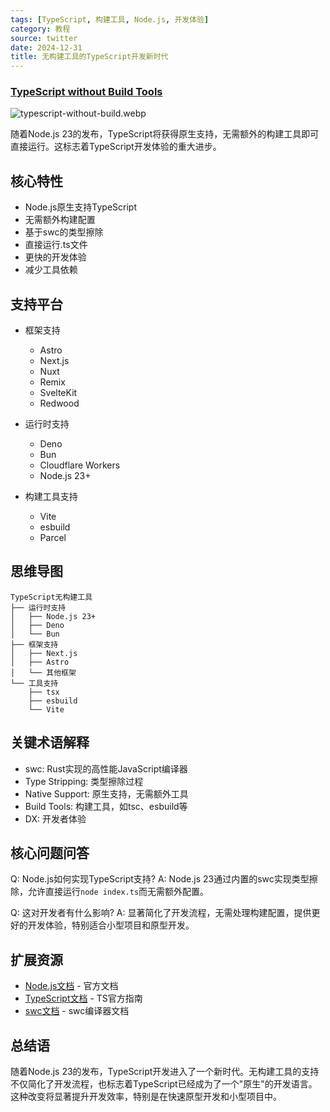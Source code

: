 ```yaml
---
tags: [TypeScript, 构建工具, Node.js, 开发体验]
category: 教程
source: twitter
date: 2024-12-31
title: 无构建工具的TypeScript开发新时代
---
```


### [TypeScript without Build Tools](https://frontendmasters.com/blog/typescript-without-build-tools/)

![typescript-without-build.webp](https://img.mengpeng.tech/i/2024/12/31/67737bc6b7106.webp)

随着Node.js 23的发布，TypeScript将获得原生支持，无需额外的构建工具即可直接运行。这标志着TypeScript开发体验的重大进步。

## 核心特性

- Node.js原生支持TypeScript
- 无需额外构建配置
- 基于swc的类型擦除
- 直接运行.ts文件
- 更快的开发体验
- 减少工具依赖

## 支持平台

- 框架支持
  - Astro
  - Next.js
  - Nuxt
  - Remix
  - SvelteKit
  - Redwood

- 运行时支持
  - Deno
  - Bun
  - Cloudflare Workers
  - Node.js 23+

- 构建工具支持
  - Vite
  - esbuild
  - Parcel

## 思维导图
```
TypeScript无构建工具
├── 运行时支持
│   ├── Node.js 23+
│   ├── Deno
│   └── Bun
├── 框架支持
│   ├── Next.js
│   ├── Astro
│   └── 其他框架
└── 工具支持
    ├── tsx
    ├── esbuild
    └── Vite
```

## 关键术语解释

- swc: Rust实现的高性能JavaScript编译器
- Type Stripping: 类型擦除过程
- Native Support: 原生支持，无需额外工具
- Build Tools: 构建工具，如tsc、esbuild等
- DX: 开发者体验

## 核心问题问答

Q: Node.js如何实现TypeScript支持?
A: Node.js 23通过内置的swc实现类型擦除，允许直接运行`node index.ts`而无需额外配置。

Q: 这对开发者有什么影响?
A: 显著简化了开发流程，无需处理构建配置，提供更好的开发体验，特别适合小型项目和原型开发。

## 扩展资源

- [Node.js文档](https://nodejs.org/docs) - 官方文档
- [TypeScript文档](https://www.typescriptlang.org/) - TS官方指南
- [swc文档](https://swc.rs/) - swc编译器文档

## 总结语

随着Node.js 23的发布，TypeScript开发进入了一个新时代。无构建工具的支持不仅简化了开发流程，也标志着TypeScript已经成为了一个"原生"的开发语言。这种改变将显著提升开发效率，特别是在快速原型开发和小型项目中。 